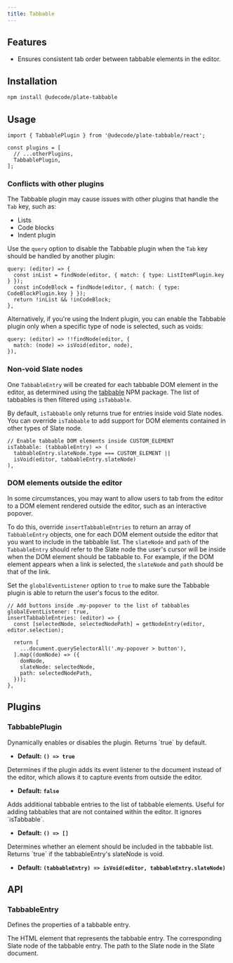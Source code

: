```yaml
---
title: Tabbable
---
```


<ComponentPreview name="tabbable-demo" />

<PackageInfo>

## Features

- Ensures consistent tab order between tabbable elements in the editor.

</PackageInfo>

## Installation

```bash
npm install @udecode/plate-tabbable
```

## Usage

```tsx
import { TabbablePlugin } from '@udecode/plate-tabbable/react';

const plugins = [
  // ...otherPlugins,
  TabbablePlugin,
];
```

### Conflicts with other plugins

The Tabbable plugin may cause issues with other plugins that handle the `Tab` key, such as:

- Lists
- Code blocks
- Indent plugin

Use the `query` option to disable the Tabbable plugin when the `Tab` key should be handled by another plugin:

```tsx
query: (editor) => {
  const inList = findNode(editor, { match: { type: ListItemPlugin.key } });
  const inCodeBlock = findNode(editor, { match: { type: CodeBlockPlugin.key } });
  return !inList && !inCodeBlock;
},
```

Alternatively, if you're using the Indent plugin, you can enable the Tabbable plugin only when a specific type of node is selected, such as voids:

```tsx
query: (editor) => !!findNode(editor, {
  match: (node) => isVoid(editor, node),
}),
```

### Non-void Slate nodes

One `TabbableEntry` will be created for each tabbable DOM element in the editor, as determined using the [tabbable](https://www.npmjs.com/package/tabbable) NPM package. The list of tabbables is then filtered using `isTabbable`.

By default, `isTabbable` only returns true for entries inside void Slate nodes. You can override `isTabbable` to add support for DOM elements contained in other types of Slate node.

```tsx
// Enable tabbable DOM elements inside CUSTOM_ELEMENT
isTabbable: (tabbableEntry) => (
  tabbableEntry.slateNode.type === CUSTOM_ELEMENT ||
  isVoid(editor, tabbableEntry.slateNode)
),
```

### DOM elements outside the editor

In some circumstances, you may want to allow users to tab from the editor to a DOM element rendered outside the editor, such as an interactive popover.

To do this, override `insertTabbableEntries` to return an array of `TabbableEntry` objects, one for each DOM element outside the editor that you want to include in the tabbable list. The `slateNode` and `path` of the `TabbableEntry` should refer to the Slate node the user's cursor will be inside when the DOM element should be tabbable to. For example, if the DOM element appears when a link is selected, the `slateNode` and `path` should be that of the link.

Set the `globalEventListener` option to `true` to make sure the Tabbable plugin is able to return the user's focus to the editor.

```tsx
// Add buttons inside .my-popover to the list of tabbables
globalEventListener: true,
insertTabbableEntries: (editor) => {
  const [selectedNode, selectedNodePath] = getNodeEntry(editor, editor.selection);

  return [
    ...document.querySelectorAll('.my-popover > button'),
  ].map((domNode) => ({
    domNode,
    slateNode: selectedNode,
    path: selectedNodePath,
  }));
},
```

## Plugins

### TabbablePlugin

<APIOptions>
<APIItem name="query" type="(editor: PlateEditor<V>, event: KeyboardEvent) => boolean" optional>
Dynamically enables or disables the plugin. Returns `true` by default.

- **Default:** **`() => true`**

</APIItem>
<APIItem name="globalEventListener" type="boolean" optional>
Determines if the plugin adds its event listener to the document instead of the editor, which allows it to capture events from outside the editor.

- **Default:** **`false`**

</APIItem>
<APIItem name="insertTabbableEntries" type="(editor: PlateEditor<V>, event: KeyboardEvent) => TabbableEntry[]" optional>
Adds additional tabbable entries to the list of tabbable elements. Useful for adding tabbables that are not contained within the editor. It ignores `isTabbable`.

- **Default:** **`() => []`**

</APIItem>
<APIItem name="isTabbable" type="(tabbableEntry: TabbableEntry) => boolean" optional>
Determines whether an element should be included in the tabbable list. Returns `true` if the tabbableEntry's slateNode is void.

- **Default:** **`(tabbableEntry) => isVoid(editor, tabbableEntry.slateNode)`**

</APIItem>
</APIOptions>

## API

### TabbableEntry

Defines the properties of a tabbable entry.

<APIAttributes>
  <APIItem name="domNode" type="HTMLElement">
    The HTML element that represents the tabbable entry.
  </APIItem>
  <APIItem name="slateNode" type="TNode">
    The corresponding Slate node of the tabbable entry.
  </APIItem>
  <APIItem name="path" type="Path">
    The path to the Slate node in the Slate document.
  </APIItem>
</APIAttributes>